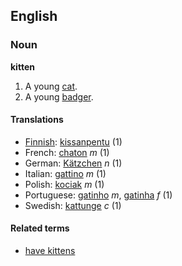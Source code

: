 ==English==
===Noun===
'''kitten'''

#A young [[cat]].
#A young [[badger]].

====Translations====
*[[Finnish]]: [[kissanpentu]] (1)
*French: [[chaton]] ''m'' (1)
*German: [[Kätzchen]] ''n'' (1)
*Italian: [[gattino]] ''m'' (1)
*Polish: [[kociak]] ''m'' (1)
*Portuguese: [[gatinho]] ''m'', [[gatinha]] ''f'' (1)
*Swedish: [[kattunge]] ''c'' (1)

====Related terms====
*[[have kittens]]